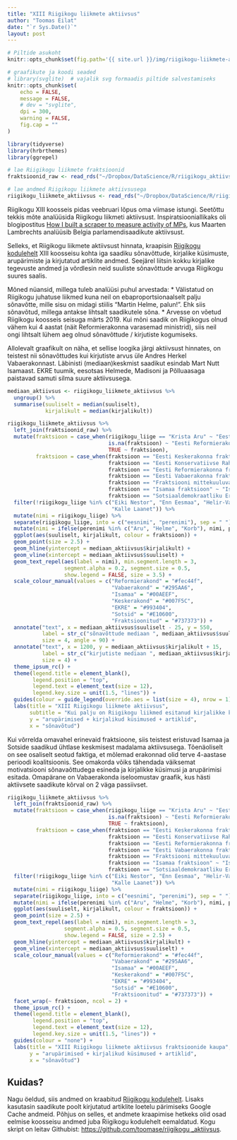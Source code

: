 ```yaml
---
title: "XIII Riigikogu liikmete aktiivsus"
author: "Toomas Eilat"
date: "`r Sys.Date()`"
layout: post
---
```


```r
# Piltide asukoht
knitr::opts_chunk$set(fig.path='{{ site.url }}/img/riigikogu-liikmete-aktiivsus')
```

```r
# graafikute ja koodi seaded
# library(svglite)  # vajalik svg formaadis piltide salvestamiseks
knitr::opts_chunk$set(
    echo = FALSE, 
    message = FALSE,
    # dev = "svglite",
    dpi = 300,
    warning = FALSE,
    fig.cap = ""
)
```


```r
library(tidyverse)
library(hrbrthemes)
library(ggrepel)

# lae Riigikogu liikmete fraktsioonid
fraktsioonid_raw <- read_rds("~/Dropbox/DataScience/R/riigikogu_aktiivsus/data/fraktsioonid.rds")

# lae andmed Riigikogu liikmete aktiivsusega
riigikogu_liikmete_aktiivsus <- read_rds("~/Dropbox/DataScience/R/riigikogu_aktiivsus/data/riigikogu_liikmete_aktiivsus.rds")
```


Riigikogu XIII koosseis pidas veebruari lõpus oma viimase istungi. Seetõttu tekkis mõte analüüsida Riigikogu liikmeti aktiivsust. Inspiratsiooniallikaks oli blogipostitus [How I built a scraper to measure activity of MPs](http://www.maartenlambrechts.com/2016/10/03/how-i-built-a-scraper-to-measure-activity-of-mps.html?utm_content=bufferc8a3e&utm_medium=social&utm_source=twitter.com&utm_campaign=buffer), kus Maarten Lambrechts analüüsib Belgia parlamendisaadikute aktiivsust.

Selleks, et Riigikogu liikmete aktiivsust hinnata, kraapisin [Riigikogu kodulehelt](http://riigikogu.ee) XIII koosseisu kohta iga saadiku sõnavõttude, kirjalike küsimuste, arupärimiste ja kirjutatud artiklite andmed. Seejärel liitsin kokku kirjalike tegevuste andmed ja võrdlesin neid suuliste sõnavõttude arvuga Riigikogu suures saalis. 

Mõned nüansid, millega tuleb analüüsi puhul arvestada:
  * Välistatud on Riigikogu juhatuse liikmed kuna neil on ebaproportsionaalselt palju sõnavõtte, mille sisu on midagi stiilis "Martin Helme, palun!". Ehk siis sõnavõtud, millega antakse lihtsalt saadikutele sõna.
  * Arvesse on võetud Riigikogu koosseis seisuga märts 2019. Kui mõni saadik on Riigikogus olnud vähem kui 4 aastat (näit Reformierakonna varasemad ministrid), siis neil ongi lihtsalt lühem aeg olnud sõnavõttude / kirjutiste kogumiseks.

Allolevalt graafikult on näha, et sellise loogika järgi aktiivsust hinnates, on teistest nii sõnavõttudes kui kirjutiste arvus üle Andres Herkel Vabaerakonnast. Läbinisti (mediaan)keskmist saadikut esindab Mart Nutt Isamaast. EKRE tuumik, eesotsas Helmede, Madisoni ja Põlluaasaga paistavad samuti silma suure aktiivsusega.

```r
mediaan_aktiivsus <- riigikogu_liikmete_aktiivsus %>% 
  ungroup() %>% 
  summarise(suuliselt = median(suuliselt),
            kirjalikult = median(kirjalikult))

riigikogu_liikmete_aktiivsus %>% 
  left_join(fraktsioonid_raw) %>% 
  mutate(fraktsioon = case_when(riigikogu_liige == "Krista Aru" ~ "Eesti Vabaerakonna fraktsioon",
                                is.na(fraktsioon) ~ "Eesti Reformierakonna fraktsioon",
                                TRUE ~ fraktsioon),
         fraktsioon = case_when(fraktsioon == "Eesti Keskerakonna fraktsioon" ~ "Keskerakond",
                                fraktsioon == "Eesti Konservatiivse Rahvaerakonna fraktsioon" ~ "EKRE",
                                fraktsioon == "Eesti Reformierakonna fraktsioon" ~ "Reformierakond",
                                fraktsioon == "Eesti Vabaerakonna fraktsioon" ~ "Vabaerakond",
                                fraktsioon == "Fraktsiooni mittekuuluvad saadikud" ~ "Fraktsioonitud",
                                fraktsioon == "Isamaa fraktsioon" ~ "Isamaa",
                                fraktsioon == "Sotsiaaldemokraatliku Erakonna fraktsioon" ~ "Sotsid")) %>% 
  filter(!riigikogu_liige %in% c("Eiki Nestor", "Enn Eesmaa", "Helir-Valdor Seeder",
                                 "Kalle Laanet")) %>% 
  mutate(nimi = riigikogu_liige) %>% 
  separate(riigikogu_liige, into = c("eesnimi", "perenimi"), sep = " ") %>% 
  mutate(nimi = ifelse(perenimi %in% c("Aru", "Helme", "Korb"), nimi, perenimi)) %>% 
  ggplot(aes(suuliselt, kirjalikult, colour = fraktsioon)) +
  geom_point(size = 2.5) +
  geom_hline(yintercept = mediaan_aktiivsus$kirjalikult) +
  geom_vline(xintercept = mediaan_aktiivsus$suuliselt) +
  geom_text_repel(aes(label = nimi), min.segment.length = 3,
                  segment.alpha = 0.2, segment.size = 0.5,
                  show.legend = FALSE, size = 3.5) +
  scale_colour_manual(values = c("Reformierakond" = "#fec44f",
                                 "Vabaerakond" = "#295AA6",
                                 "Isamaa" = "#00AEEF",
                                 "Keskerakond" = "#007F5C",
                                 "EKRE" = "#993404",
                                 "Sotsid" = "#E10600",
                                 "Fraktsioonitud" = "#737373")) +
  annotate("text", x = mediaan_aktiivsus$suuliselt - 25, y = 550, 
           label = str_c("sõnavõttude mediaan ", mediaan_aktiivsus$suuliselt), 
           size = 4, angle = 90) +
  annotate("text", x = 1200, y = mediaan_aktiivsus$kirjalikult + 15, 
           label = str_c("kirjutiste mediaan ", mediaan_aktiivsus$kirjalikult), 
           size = 4) +
  theme_ipsum_rc() +
  theme(legend.title = element_blank(),
        legend.position = "top",
        legend.text = element_text(size = 12), 
        legend.key.size = unit(1.5, "lines")) +
  guides(colour = guide_legend(override.aes = list(size = 4), nrow = 1)) +
  labs(title = "XIII Riigikogu liikmete aktiivsus",
       subtitle = "Kui palju on Riigikogu liikmed esitanud kirjalikke küsimusi ja arupärimisi \nning kirjutanud artikleid vs kui palju on esinetud sõnavõttudega?",
       y = "arupärimised + kirjalikud küsimused + artiklid",
       x = "sõnavõtud")
```

Kui võrrelda omavahel erinevaid fraktsioone, siis teistest eristuvad Isamaa ja Sotside saadikud ühtlase keskmisest madalama aktiivsusega. Tõenäoliselt on see osaliselt seotud faktiga, et mõlemad erakonnad olid terve 4-aastase perioodi koalitsioonis. See omakorda võiks tähendada väiksemat motivatsiooni sõnavaõttudega esineda ja kirjalikke küsimusi ja arupärimisi esitada. Omapärane on Vabaerakonda iseloomustav graafik, kus hästi aktiivsete saadikute kõrval on 2 väga passiivset.

```r
riigikogu_liikmete_aktiivsus %>% 
  left_join(fraktsioonid_raw) %>% 
  mutate(fraktsioon = case_when(riigikogu_liige == "Krista Aru" ~ "Eesti Vabaerakonna fraktsioon",
                                is.na(fraktsioon) ~ "Eesti Reformierakonna fraktsioon",
                                TRUE ~ fraktsioon),
         fraktsioon = case_when(fraktsioon == "Eesti Keskerakonna fraktsioon" ~ "Keskerakond",
                                fraktsioon == "Eesti Konservatiivse Rahvaerakonna fraktsioon" ~ "EKRE",
                                fraktsioon == "Eesti Reformierakonna fraktsioon" ~ "Reformierakond",
                                fraktsioon == "Eesti Vabaerakonna fraktsioon" ~ "Vabaerakond",
                                fraktsioon == "Fraktsiooni mittekuuluvad saadikud" ~ "Fraktsioonitud",
                                fraktsioon == "Isamaa fraktsioon" ~ "Isamaa",
                                fraktsioon == "Sotsiaaldemokraatliku Erakonna fraktsioon" ~ "Sotsid")) %>% 
  filter(!riigikogu_liige %in% c("Eiki Nestor", "Enn Eesmaa", "Helir-Valdor Seeder",
                                 "Kalle Laanet")) %>% 
  mutate(nimi = riigikogu_liige) %>% 
  separate(riigikogu_liige, into = c("eesnimi", "perenimi"), sep = " ") %>% 
  mutate(nimi = ifelse(perenimi %in% c("Aru", "Helme", "Korb"), nimi, perenimi)) %>% 
  ggplot(aes(suuliselt, kirjalikult, colour = fraktsioon)) +
  geom_point(size = 2.5) +
  geom_text_repel(aes(label = nimi), min.segment.length = 3,
                  segment.alpha = 0.5, segment.size = 0.5,
                  show.legend = FALSE, size = 2.5) +
  geom_hline(yintercept = mediaan_aktiivsus$kirjalikult) +
  geom_vline(xintercept = mediaan_aktiivsus$suuliselt) +
  scale_colour_manual(values = c("Reformierakond" = "#fec44f",
                                 "Vabaerakond" = "#295AA6",
                                 "Isamaa" = "#00AEEF",
                                 "Keskerakond" = "#007F5C",
                                 "EKRE" = "#993404",
                                 "Sotsid" = "#E10600",
                                 "Fraktsioonitud" = "#737373")) +
  facet_wrap(~ fraktsioon, ncol = 2) +
  theme_ipsum_rc() +
  theme(legend.title = element_blank(),
        legend.position = "top",
        legend.text = element_text(size = 12), 
        legend.key.size = unit(1.5, "lines")) +
  guides(colour = "none") +
  labs(title = "XIII Riigikogu liikmete aktiivsus fraktsioonide kaupa",
       y = "arupärimised + kirjalikud küsimused + artiklid",
       x = "sõnavõtud")
```

## Kuidas?
Nagu öeldud, siis andmed on kraabitud [Riigikogu kodulehelt](http://riigikogu.ee). Lisaks kasutasin saadikute poolt kirjutatud artiklite loetelu pärimiseks Google Cache andmeid. Põhjus on selles, et andmete kraapimise hetkeks olid osad eelmise koosseisu andmed juba Riigikogu kodulehelt eemaldatud.
Kogu skript on leitav Githubist: [https://github.com/toomase/riigikogu _aktiivsus](https://github.com/toomase/riigikogu_aktiivsus).